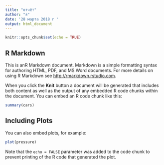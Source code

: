 ```yaml
---
title: "отчёт"
author: "я"
date: '28 марта 2018 г '
output: html_document
---
```


```r
knitr::opts_chunk$set(echo = TRUE)
```

## R Markdown

This is anR Markdown document. Markdown is a simple formatting syntax for authoring HTML, PDF, and MS Word documents. For more details on using R Markdown see <http://rmarkdown.rstudio.com>.

When you click the **Knit** button a document will be generated that includes both content as well as the output of any embedded R code chunks within the document. You can embed an R code chunk like this:

```r
summary(cars)
```

## Including Plots

You can also embed plots, for example:

```r
plot(pressure)
```

Note that the `echo = FALSE` parameter was added to the code chunk to prevent printing of the R code that generated the plot.
